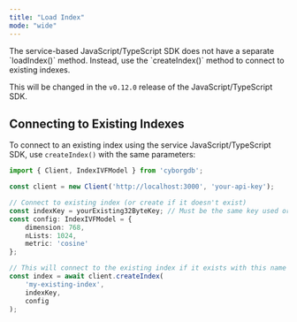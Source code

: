 ```yaml
---
title: "Load Index"
mode: "wide"
---
```


<Warning>
The service-based JavaScript/TypeScript SDK does not have a separate `loadIndex()` method. Instead, use the `createIndex()` method to connect to existing indexes.

This will be changed in the `v0.12.0` release of the JavaScript/TypeScript SDK.
</Warning>

## Connecting to Existing Indexes

To connect to an existing index using the service JavaScript/TypeScript SDK, use `createIndex()` with the same parameters:

```typescript
import { Client, IndexIVFModel } from 'cyborgdb';

const client = new Client('http://localhost:3000', 'your-api-key');

// Connect to existing index (or create if it doesn't exist)
const indexKey = yourExisting32ByteKey; // Must be the same key used originally
const config: IndexIVFModel = {
    dimension: 768,
    nLists: 1024,
    metric: 'cosine'
};

// This will connect to the existing index if it exists with this name and key
const index = await client.createIndex(
    'my-existing-index',
    indexKey,
    config
);
```